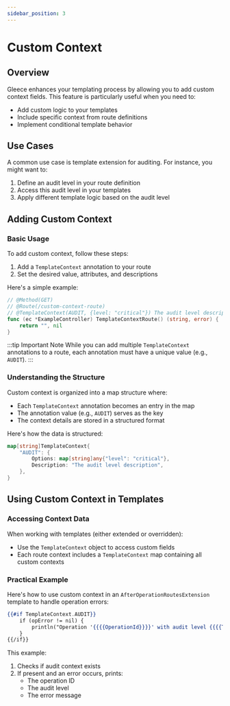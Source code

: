 ```yaml
---
sidebar_position: 3
---
```


# Custom Context

## Overview

Gleece enhances your templating process by allowing you to add custom context fields. This feature is particularly useful when you need to:
- Add custom logic to your templates
- Include specific context from route definitions
- Implement conditional template behavior

## Use Cases

A common use case is template extension for auditing. For instance, you might want to:
1. Define an audit level in your route definition
2. Access this audit level in your templates
3. Apply different template logic based on the audit level

## Adding Custom Context

### Basic Usage

To add custom context, follow these steps:
1. Add a `TemplateContext` annotation to your route
2. Set the desired value, attributes, and descriptions

Here's a simple example:

```go
// @Method(GET)
// @Route(/custom-context-route)
// @TemplateContext(AUDIT, {level: "critical"}) The audit level description
func (ec *ExampleController) TemplateContextRoute() (string, error) {
    return "", nil
}
```

:::tip Important Note
While you can add multiple `TemplateContext` annotations to a route, each annotation must have a unique value (e.g., `AUDIT`).
:::

### Understanding the Structure

Custom context is organized into a map structure where:
- Each `TemplateContext` annotation becomes an entry in the map
- The annotation value (e.g., `AUDIT`) serves as the key
- The context details are stored in a structured format

Here's how the data is structured:

```go
map[string]TemplateContext{
    "AUDIT": {
        Options: map[string]any{"level": "critical"},
        Description: "The audit level description",
    },
}
```

## Using Custom Context in Templates

### Accessing Context Data

When working with templates (either extended or overridden):
- Use the `TemplateContext` object to access custom fields
- Each route context includes a `TemplateContext` map containing all custom contexts

### Practical Example

Here's how to use custom context in an `AfterOperationRoutesExtension` template to handle operation errors:

```handlebars title="after.operation.extension.hbs"
{{#if TemplateContext.AUDIT}}
    if (opError != nil) {
        println("Operation '{{{{OperationId}}}}' with audit level {{{{TemplateContext.AUDIT.Options.level}}}} failed, err: ", opError.Error())
    }
{{/if}}
```

This example:
1. Checks if audit context exists
2. If present and an error occurs, prints:
   - The operation ID
   - The audit level
   - The error message